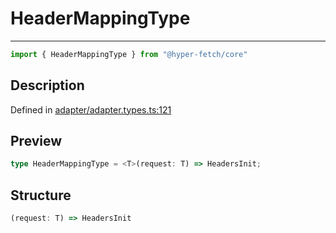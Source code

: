 

# HeaderMappingType

<div class="api-docs__separator" data-reactroot="">

---

</div><div class="api-docs__import" data-reactroot="">

```ts
import { HeaderMappingType } from "@hyper-fetch/core"
```

</div><div class="api-docs__section">

## Description

</div><div class="api-docs__description"><span class="api-docs__do-not-parse">



</span></div><p class="api-docs__definition">

Defined in [adapter/adapter.types.ts:121](https://github.com/BetterTyped/hyper-fetch/blob/cc329b91/packages/core/src/adapter/adapter.types.ts#L121)

</p><div class="api-docs__section">

## Preview

</div><div class="api-docs__preview type single">

```ts
type HeaderMappingType = <T>(request: T) => HeadersInit;
```

</div><div class="api-docs__section">

## Structure

</div><div class="api-docs__returns">

```ts
(request: T) => HeadersInit
```

</div>